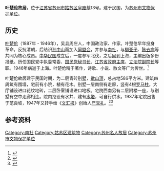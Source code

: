 {{about||叶楚伧位于昆山周庄的故居|叶楚伧故居}}
{{文物保护单位
| 级别 = 县市级
| 省区市 = 苏州市
| 名称 = 叶楚伧故居
| 图片 = 
| 编号 = 第五批
| 分类 = 近现代重要史迹及代表性建筑
| 时代 = 民国
| 所在 = [[苏州市|苏州市]][[姑苏区|姑苏区]]
| 登录 = 2004年
}}

'''叶楚伧故居'''，位于[[江苏省|江苏省]][[苏州市|苏州市]][[姑苏区|姑苏区]][[皇废基|皇废基]]13号。建于民国，为[[苏州市文物保护单位|苏州市文物保护单位]]。

==历史==
[[叶楚伧|叶楚伧]]（1887年 - 1946年），吴县周庄人，中国政治家、作家。叶楚伧早年投身革命，反抗清朝，后结识[[孙中山|孙中山]]而加入[[同盟会|同盟会]]，并参与[[南社|南社]]，与[[柳亚子|柳亚子]]、[[陈去病|陈去病]]等共同为核心成员。[[中华民国|中华民国]]成立后，一度参军北伐，之后回到上海，主编出版多份报纸。历任国民党中执委常委、[[国民党秘书长|国民党秘书长]]、[[江苏省政府主席|江苏省政府主席]]、[[立法院副院长|立法院副院长]]等职。1946年病逝于上海。叶楚伧精于著作，诗歌、小说、散文等广为传世。<ref>{{cite web |url=http://ent.sina.com.cn/x/2008-12-26/03302316905.shtml |title=江南才子叶楚伧 |publisher=新浪娱乐 |date=2008-12-26}}</ref>

叶楚伧故居建于民国时期，为二层青砖别墅，[[歇山顶|歇山顶]]，总占地586平方米。建筑四周筑有围墙，宅前有小院，植有花木。别墅一层南侧有走廊，竖有4根[[罗马柱|罗马柱]]，大厅铺设进口花纹地砖，二层卧室铺设进口地板。宅院西南另有二层附楼一座，与别墅有空中走廊相连。院内挖设有水井、建有[[水塔|水塔]]，可自行供水。1937年宅院出售于范良坡，1947年又转手给《[[文汇报_(上海)|文汇报]]》创始人[[严宝礼|严宝礼]]。<ref>{{cite book |title=苏州近代建筑考 |author=唐小祥主编 |publisher=苏州大学出版社 |year=2016 |isbn=978-7-5672-1830-7 |pages=79-81}}</ref><ref>{{cite book |title=姑苏名宅 |author=谢勤国 王家伦 陈建红 |publisher=东南大学出版社 |year=2015 |isbn=978-7-5641-5605-3 |pages=178-180}}</ref>

==参考资料==
{{refs}}

{{coord|31.30625|N|120.62092|E|display=title}}
{{苏州市文物保护单位}}
{{DEFAULTSORT:Ye}}
[[Category:南社|Category:南社]]
[[Category:姑苏区建筑物|Category:姑苏区建筑物]]
[[Category:苏州名人故居|Category:苏州名人故居]]
[[Category:苏州市文物保护单位|Category:苏州市文物保护单位]]